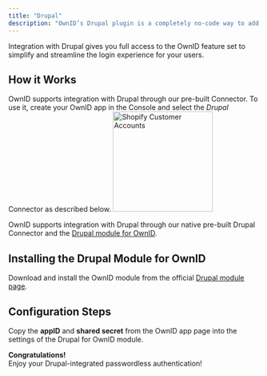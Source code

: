 ```yaml
---
title: "Drupal"
description: "OwnID’s Drupal plugin is a completely no-code way to add passwordless authentication to your Drupal website with a few clicks."
---
```




Integration with Drupal gives you full access to the OwnID feature set to simplify and streamline the login experience for your users. 

## How it Works

OwnID supports integration with Drupal through our pre-built Connector. To use it, create your OwnID app in the Console and select the _Drupal_ Connector as described below.
 <img src="/images/oi-tile-drup.png" width="200"  alt="Shopify Customer Accounts"></img>

OwnID supports integration with Drupal through our native pre-built Drupal Connector and the [Drupal module for OwnID](https://www.drupal.org/project/ownid).

<UserDataSnippet/>

## Installing the Drupal Module for OwnID
Download and install the OwnID module from the official [Drupal module page](https://www.drupal.org/project/ownid).

## Configuration Steps

<BuildAppSnippet connector_name="Drupal"/>

Copy the **appID** and **shared secret** from the OwnID app page into the settings of the Drupal for OwnID module.

<Check>**Congratulations!**   
Enjoy your Drupal-integrated passwordless authentication!</Check>

<NextStepsSnippet/>

